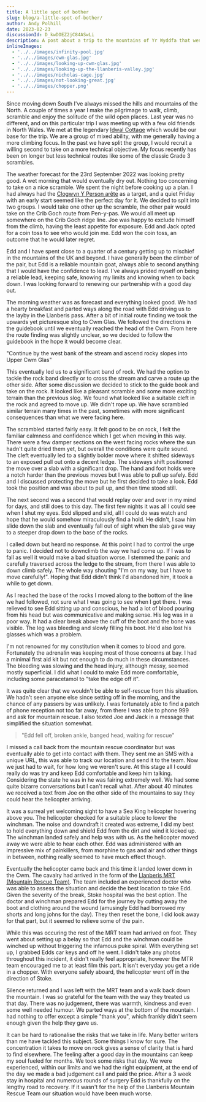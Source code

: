 ```yaml
---
title: A little spot of bother
slug: blog/a-little-spot-of-bother/
author: Andy Polhill
date: 2023-02-23
discussionId: D_kwDOEZ2jC84ASwLi
description: A post about a trip to the mountains of Yr Wyddfa that went a bit wrong and resulted in a free ride in a helicopter.
inlineImages:
  - '../../images/infinity-pool.jpg'
  - '../../images/cwm-glas.jpg'
  - '../../images/looking-up-cwm-glas.jpg'
  - '../../images/looking-up-the-llanberis-valley.jpg'
  - '../../images/nicholas-cage.jpg'
  - '../../images/not-looking-great.jpg'
  - '../../images/chopper.png'
---
```




Since moving down South I've always missed the hills and mountains of the North. A couple of times a year I make the pilgrimage to walk, climb, scramble and enjoy the solitude of the wild open places. Last year was no different, and on this particular trip I was meeting up with a few old friends in North Wales. We met at the legendary [Idwal Cottage](https://www.yha.org.uk/hostel/yha-idwal-cottage) which would be our base for the trip. We are a group of mixed ability, with me generally having a more climbing focus. In the past we have split the group, I would recruit a willing second to take on a more technical objective. My focus recently has been on longer but less technical routes like some of the classic Grade 3 scrambles.

The weather forecast for the 23rd September 2022 was looking pretty good. A wet morning that would eventually dry out. Nothing too concerning to take on a nice scramble. We spent the night before cooking up a plan. I had always had the [Clogwyn Y Person arête](https://www.ukscrambles.com/wales-scrambles/clogwyn-y-person-arete/) as a target, and a quiet Friday with an early start seemed like the perfect day for it. We decided to split into two groups. I would take one other up the scramble, the other pair would take on the Crib Goch route from Pen-y-pas. We would all meet up somewhere on the Crib Goch ridge line. Joe was happy to exclude himself from the climb, having the least appetite for exposure. Edd and Jack opted for a coin toss to see who would join me. Edd won the coin toss, an outcome that he would later regret.

Edd and I have spent close to a quarter of a century getting up to mischief in the mountains of the UK and beyond. I have generally been the climber of the pair, but Edd is a reliable mountain goat, always able to second anything that I would have the confidence to lead. I've always prided myself on being a reliable lead, keeping safe, knowing my limits and knowing when to back down. I was looking forward to renewing our partnership with a good day out.

<Gallery>
  <GalleryImage
    src={props.inlineImages[0]}
    alt="Infinity Pool Yr Wyddfa style"
    caption="Infinity Pool Yr Wyddfa style"
  />
  <GalleryImage
    src={props.inlineImages[1]}
    alt="View of a stream moving up lower Cwm Glas"
    caption="Lower Cwm Glas looking up the valley"
  />
</Gallery>

The morning weather was as forecast and everything looked good. We had a hearty breakfast and parted ways along the road with Edd driving us to the layby in the Llanberis pass. After a bit of initial route finding we took the upwards yet picturesque slog to Cwm Glas. We followed the directions in the guidebook until we eventually reached the head of the Cwm. From here the route finding was slightly unclear, so we decided to follow the guidebook in the hope it would become clear.

"Continue by the west bank of the stream and ascend rocky slopes into Upper Cwm Glas"

This eventually led us to a significant band of rock. We had the option to tackle the rock band directly or to cross the stream and carve a route up the other side. After some discussion we decided to stick to the guide book and take on the rock. It looked like a pleasant scramble and some more exciting terrain than the previous slog. We found what looked like a suitable cleft in the rock and agreed to move up. We didn't rope up. We have scrambled similar terrain many times in the past, sometimes with more significant consequences than what we were facing here.

<Gallery>
  <GalleryImage
    src={props.inlineImages[2]}
    alt="Cwm Glas with Clogwyn Y Person arête on the skyline"
    caption="Cwm Glas with Clogwyn Y Person arête on the skyline. The fatal crag was the one just below right of the lens flare"
  />
</Gallery>

The scrambled started fairly easy. It felt good to be on rock, I felt the familiar calmness and confidence which I get when moving in this way. There were a few damper sections on the west facing rocks where the sun hadn't quite dried them yet, but overall the conditions were quite sound. The cleft eventually led to a slightly bolder move where it shifted sideways to an exposed pull out onto a decent ledge. The sideways shift positioned the move over a slab with a significant drop. The hand and foot holds were a notch harder than the previous moves but I was able to pull up safely. Edd and I discussed protecting the move but he first decided to take a look. Edd took the position and was about to pull up, and then time stood still.

The next second was a second that would replay over and over in my mind for days, and still does to this day. The first few nights it was all I could see when I shut my eyes. Edd slipped and slid, all I could do was watch and hope that he would somehow miraculously find a hold. He didn't, I saw him slide down the slab and eventually fall out of sight when the slab gave way to a steeper drop down to the base of the rocks.

I called down but heard no response. At this point I had to control the urge to panic. I decided not to downclimb the way we had come up. If I was to fall as well it would make a bad situation worse. I stemmed the panic and carefully traversed across the ledge to the stream, from there I was able to down climb safely. The whole way shouting "I'm on my way, but I have to move carefully!". Hoping that Edd didn't think I'd abandoned him, it took a while to get down.

As I reached the base of the rocks I moved along to the bottom of the line we had followed, not sure what I was going to see when I got there. I was relieved to see Edd sitting up and conscious, he had a lot of blood pouring from his head but was communicative and making sense. His leg was in a poor way. It had a clear break above the cuff of the boot and the bone was visible. The leg was bleeding and slowly filling his boot. He'd also lost his glasses which was a problem.

<Gallery>
    <GalleryImage
    src={props.inlineImages[4]}
    alt="Nicholas Cage with blood on his face"
    caption="This is Nicholas Cage with blood on his face, Edd looked like this"
  />
  <GalleryImage
    src={props.inlineImages[5]}
    alt="Albi the racist dragon"
    caption="He was sitting up and generally looking like this guy"
  />
</Gallery>

I'm not renowned for my constitution when it comes to blood and gore. Fortunately the adrenalin was keeping most of those concerns at bay. I had a minimal first aid kit but not enough to do much in these circumstances. The bleeding was slowing and the head injury, although messy, seemed mostly superficial. I did what I could to make Edd more comfortable, including some paracetamol to "take the edge off it".

It was quite clear that we wouldn't be able to self-rescue from this situation. We hadn't seen anyone else since setting off in the morning, and the chance of any passers by was unlikely. I was fortunately able to find a patch of phone reception not too far away, from there I was able to phone 999 and ask for mountain rescue. I also texted Joe and Jack in a message that simplified the situation somewhat.

> "Edd fell off, broken ankle, banged head, waiting for rescue"

I missed a call back from the mountain rescue coordinator but was eventually able to get into contact with them. They sent me an SMS with a unique URL, this was able to track our location and send it to the team. Now we just had to wait, for how long we weren't sure. At this stage all I could really do was try and keep Edd comfortable and keep him talking. Considering the state he was in he was fairing extremely well. We had some quite bizarre conversations but I can't recall what. After about 40 minutes we received a text from Joe on the other side of the mountains to say they could hear the helicopter arriving.

It was a surreal yet welcoming sight to have a Sea King helicopter hovering above you. The helicopter checked for a suitable place to lower the winchman. The noise and downdraft it created was extreme, I did my best to hold everything down and shield Edd from the dirt and wind it kicked up. The winchman landed safely and help was with us. As the helicopter moved away we were able to hear each other. Edd was administered with an impressive mix of painkillers, from morphine to gas and air and other things in between, nothing really seemed to have much effect though.

Eventually the helicopter came back and this time it landed lower down in the Cwm. The cavalry had arrived in the form of the [Llanberis MRT (Mountain Rescue Team)](http://www.llanberismountainrescue.co.uk/). The team included an experienced doctor who was able to assess the situation and decide the best location to take Edd. Given the severity of the break, Stoke hospital was the best option. The doctor and winchman prepared Edd for the journey by cutting away the boot and clothing around the wound (amusingly Edd had borrowed my shorts and long johns for the day). They then reset the bone, I did look away for that part, but it seemed to relieve some of the pain.

While this was occuring the rest of the MRT team had arrived on foot. They went about setting up a belay so that Edd and the winchman could be winched up without triggering the infamous puke spiral. With everything set up, I grabbed Edds car keys and off he went. I didn't take any photos throughout this incident, it didn't really feel appropriate, however the MTR team encouraged me to at least film this part. It isn't everyday you get a ride in a chopper. With everyone safely aboard, the helicopter went off in the direction of Stoke.

<Gallery>
  <GalleryImage
    src={props.inlineImages[6]}
    alt="Still image from the video of the Sea King"
    caption="Still image from the video of the Sea King with the winchman and Edd on their way up"
  />
    <GalleryImage
    src={props.inlineImages[3]}
    alt="Loking up the Llanberis pass towards Pen Y Pas"
    caption="Loking up the Llanberis pass towards Pen Y Pas"
  />
</Gallery>

Silence returned and I was left with the MRT team and a walk back down the mountain. I was so grateful for the team with the way they treated us that day. There was no judgement, there was warmth, kindness and even some well needed humour. We parted ways at the bottom of the mountain. I had nothing to offer except a simple "thank you", which frankly didn't seem enough given the help they gave us.

It can be hard to rationalise the risks that we take in life. Many better writers than me have tackled this subject. Some things I know for sure. The concentration it takes to move on rock gives a sense of clarity that is hard to find elsewhere. The feeling after a good day in the mountains can keep my soul fueled for months. We took some risks that day. We were experienced, within our limits and we had the right equipment, at the end of the day we made a bad judgement call and paid the price. After a 3 week stay in hospital and numerous rounds of surgery Edd is thankfully on the lengthy road to recovery. If it wasn't for the help of the Llanberis Mountain Rescue Team our situation would have been much worse.  